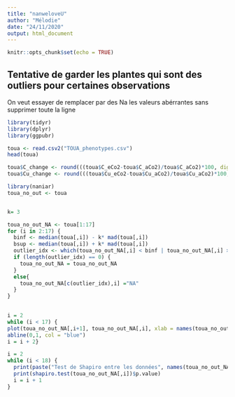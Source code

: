 ```yaml
---
title: "nanweloveU"
author: "Mélodie"
date: "24/11/2020"
output: html_document
---
```


```r
knitr::opts_chunk$set(echo = TRUE)
```

## Tentative de garder les plantes qui sont des outliers pour certaines observations

On veut essayer de remplacer par des Na les valeurs abérrantes sans supprimer toute la ligne

```r
library(tidyr)
library(dplyr)
library(ggpubr)
```


```r
toua <- read.csv2("TOUA_phenotypes.csv")
head(toua)
```

```r
toua$C_change <- round(((toua$C_eCo2-toua$C_aCo2)/toua$C_aCo2)*100, digits = 2)
toua$Cu_change <- round(((toua$Cu_eCo2-toua$Cu_aCo2)/toua$Cu_aCo2)*100, digits = 2)
```

```r
library(naniar)
toua_no_out <- toua


k= 3

toua_no_out_NA <- toua[1:17]
for (i in 2:17) {
  binf <- median(toua[,i]) - k* mad(toua[,i])
  bsup <- median(toua[,i]) + k* mad(toua[,i])
  outlier_idx <- which(toua_no_out_NA[,i] < binf | toua_no_out_NA[,i] > bsup)
  if (length(outlier_idx) == 0) {
    toua_no_out_NA = toua_no_out_NA
  }
  else{
    toua_no_out_NA[c(outlier_idx),i] ="NA"
  }
}
  
```

```r
i = 2
while (i < 17) {
plot(toua_no_out_NA[,i+1], toua_no_out_NA[,i], xlab = names(toua_no_out_NA[i+1]), ylab = names(toua_no_out_NA[i]),asp=1) 
abline(0,1, col = "blue")
i = i + 2}

```
```r
i = 2
while (i < 18) {
  print(paste("Test de Shapiro entre les données", names(toua_no_out_NA[i])))
  print(shapiro.test(toua_no_out_NA[,i])$p.value)
  i = i + 1
}
```